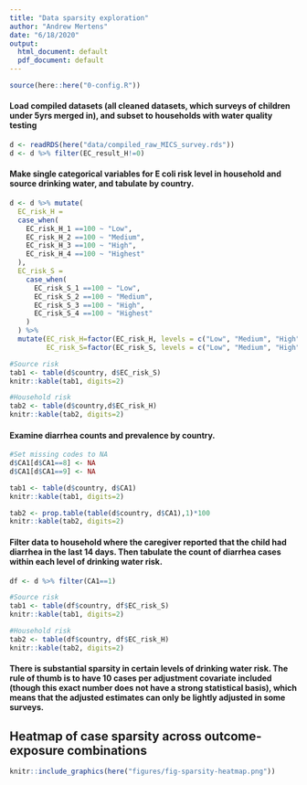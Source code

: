 ```yaml
---
title: "Data sparsity exploration"
author: "Andrew Mertens"
date: "6/18/2020"
output:
  html_document: default
  pdf_document: default
---
```


```r

source(here::here("0-config.R"))

```


#### Load compiled datasets (all cleaned datasets, which surveys of children under 5yrs merged in), and subset to households with water quality testing

```r

d <- readRDS(here("data/compiled_raw_MICS_survey.rds"))
d <- d %>% filter(EC_result_H!=0)
```


#### Make single categorical variables for E coli risk level in household and source drinking water, and tabulate by country.

```r

d <- d %>% mutate(
  EC_risk_H = 
  case_when(
    EC_risk_H_1 ==100 ~ "Low",   
    EC_risk_H_2 ==100 ~ "Medium",   
    EC_risk_H_3 ==100 ~ "High",   
    EC_risk_H_4 ==100 ~ "Highest"   
  ),
  EC_risk_S = 
    case_when(
      EC_risk_S_1 ==100 ~ "Low",   
      EC_risk_S_2 ==100 ~ "Medium",   
      EC_risk_S_3 ==100 ~ "High",   
      EC_risk_S_4 ==100 ~ "Highest"   
    )
  ) %>%
  mutate(EC_risk_H=factor(EC_risk_H, levels = c("Low", "Medium", "High", "Highest")),
         EC_risk_S=factor(EC_risk_S, levels = c("Low", "Medium", "High", "Highest")))

#Source risk
tab1 <- table(d$country, d$EC_risk_S)
knitr::kable(tab1, digits=2)

#Household risk
tab2 <- table(d$country,d$EC_risk_H)
knitr::kable(tab2, digits=2)

```

#### Examine diarrhea counts and prevalence by country.

```r

#Set missing codes to NA
d$CA1[d$CA1==8] <- NA
d$CA1[d$CA1==9] <- NA

tab1 <- table(d$country, d$CA1)
knitr::kable(tab1, digits=2)

tab2 <- prop.table(table(d$country, d$CA1),1)*100
knitr::kable(tab2, digits=2)
```


#### Filter data to household where the caregiver reported that the child had diarrhea in the last 14 days. Then tabulate the count of diarrhea cases within each level of drinking water risk.


```r
df <- d %>% filter(CA1==1)

#Source risk
tab1 <- table(df$country, df$EC_risk_S)
knitr::kable(tab1, digits=2)

#Household risk
tab2 <- table(df$country, df$EC_risk_H)
knitr::kable(tab2, digits=2)

```


#### There is substantial sparsity in certain levels of drinking water risk. The rule of thumb is to have 10 cases per adjustment covariate included (though this exact number does not have a strong statistical basis), which means that the adjusted estimates can only be lightly adjusted in some surveys. 




## Heatmap of case sparsity across outcome-exposure combinations

```r

knitr::include_graphics(here("figures/fig-sparsity-heatmap.png"))
```